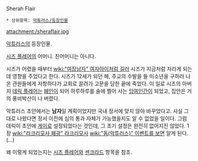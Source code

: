 Sherah Flair

 * 상위항목: [[악튜러스/등장인물]]

attachment:/sheraflair.jpg

[[악튜러스]]의 등장인물.

[[시즈 플레어]]의 어머니. 친어머니는 아니다.

시즈가 어렸을 때부터 [[wiki:"여장남자" 여자아이처럼 길러]] 시즈가 지금처럼 자라게 되는 데 영향을 주었다고 한다. 시즈가 12세가 되던 해, 주교의 수발을 들 미소년을 구하러 나온 관원들에게 저항하다가 교회로 끌려가 고문을 당한 끝에 죽었다. 이 일로 시즈의 아버지 [[데릭 플레어]]는 [[폐인]]이 되어 하루하루를 술에 쩔어 사는 [[잉여인간]]이 되었고, 집안은 거의 풍비박산이 나 버렸다.

악튜러스 초안에서는 '''남자'''일 계획이었지만 국내 정서에 맞지 않아 바꾸었다고. 사실 그대로 나왔다면 정서 이전에 심의 통과 자체가 가능했을지도 알 수 없었을 일이다. 그럼 데릭이 초안에 [[게이]]로 설정되었다는 것인데, 그 초기 설정은 완전히 없어지진 않았다. 1장 [[wiki:"라크리모사 폐광" 라크리모사]] [[wiki:"돔(악튜러스)" 이벤트를 보면]] 알게 된다.(...)

왜 이렇게 되었는지는 [[시즈 플레어]]와 [[센크라드]] 항목을 참조.
